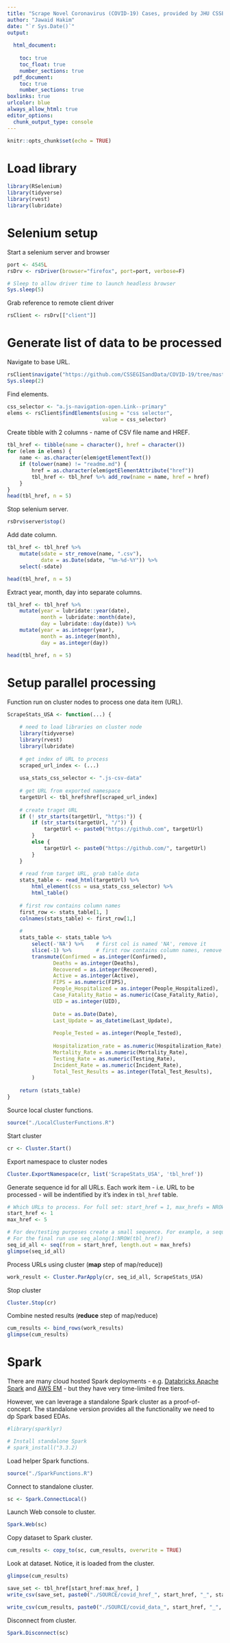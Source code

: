 ```yaml
---
title: "Scrape Novel Coronavirus (COVID-19) Cases, provided by JHU CSSE"
author: "Jawaid Hakim"
date: "`r Sys.Date()`"
output:
  
  html_document:
    
    toc: true
    toc_float: true
    number_sections: true
  pdf_document: 
    toc: true
    number_sections: true
boxlinks: true
urlcolor: blue
always_allow_html: true
editor_options: 
  chunk_output_type: console
---
```


```r
knitr::opts_chunk$set(echo = TRUE)
```

# Load library

```r
library(RSelenium)
library(tidyverse)
library(rvest)
library(lubridate)
```

# Selenium setup

Start a selenium server and browser
```r
port <- 4545L
rsDrv <- rsDriver(browser="firefox", port=port, verbose=F)

# Sleep to allow driver time to launch headless browser
Sys.sleep(5)
```

Grab  reference to remote client driver
```r
rsClient <- rsDrv[["client"]]
```

# Generate list of data to be processed

Navigate to base URL.

```r
rsClient$navigate("https://github.com/CSSEGISandData/COVID-19/tree/master/csse_covid_19_data/csse_covid_19_daily_reports_us")
Sys.sleep(2)
```

Find elements.

```r
css_selector <- "a.js-navigation-open.Link--primary"
elems <- rsClient$findElements(using = "css selector", 
                               value = css_selector)
```

Create tibble with 2 columns - name of CSV file name and HREF.

```r
tbl_href <- tibble(name = character(), href = character())
for (elem in elems) {
    name <- as.character(elem$getElementText())
    if (tolower(name) != "readme.md") {
        href = as.character(elem$getElementAttribute("href"))
        tbl_href <- tbl_href %>% add_row(name = name, href = href)
    }
}
head(tbl_href, n = 5)
```

Stop selenium server.
```r
rsDrv$server$stop()
```


Add date column.

```r
tbl_href <- tbl_href %>% 
    mutate(sdate = str_remove(name, ".csv"), 
           date = as.Date(sdate, "%m-%d-%Y")) %>%
    select(-sdate)

head(tbl_href, n = 5)
```

Extract year, month, day into separate columns.
```r
tbl_href <- tbl_href %>% 
    mutate(year = lubridate::year(date),
           month = lubridate::month(date), 
           day = lubridate::day(date)) %>%
    mutate(year = as.integer(year),
           month = as.integer(month),
           day = as.integer(day))

head(tbl_href, n = 5)
```

# Setup parallel processing

Function run on cluster nodes to process one data item (URL).

```r

ScrapeStats_USA <- function(...) {
    
    # need to load libraries on cluster node
    library(tidyverse)
    library(rvest)
    library(lubridate)
    
    # get index of URL to process
    scraped_url_index <- (...)
    
    usa_stats_css_selector <- ".js-csv-data"
    
    # get URL from exported namespace
    targetUrl <- tbl_href$href[scraped_url_index]
    
    # create traget URL
    if (! str_starts(targetUrl, "https:")) {
        if (str_starts(targetUrl, "/")) {
            targetUrl <- paste0("https://github.com", targetUrl)
        }
        else {
            targetUrl <- paste0("https://github.com/", targetUrl)
        }
    }
    
    # read from target URL, grab table data
    stats_table <- read_html(targetUrl) %>% 
        html_element(css = usa_stats_css_selector) %>%
        html_table()
    
    # first row contains column names
    first_row <- stats_table[1, ]
    colnames(stats_table) <- first_row[1,]
    
    # 
    stats_table <- stats_table %>% 
        select(-'NA') %>%    # first col is named 'NA', remove it
        slice(-1) %>%        # first row contains column names, remove it
        transmute(Confirmed = as.integer(Confirmed),
               Deaths = as.integer(Deaths),
               Recovered = as.integer(Recovered),
               Active = as.integer(Active),
               FIPS = as.numeric(FIPS),
               People_Hospitalized = as.integer(People_Hospitalized),
               Case_Fatality_Ratio = as.numeric(Case_Fatality_Ratio),
               UID = as.integer(UID),
               
               Date = as.Date(Date),
               Last_Update = as_datetime(Last_Update),
               
               People_Tested = as.integer(People_Tested),
               
               Hospitalization_rate = as.numeric(Hospitalization_Rate),
               Mortality_Rate = as.numeric(Mortality_Rate),
               Testing_Rate = as.numeric(Testing_Rate),
               Incident_Rate = as.numeric(Incident_Rate),
               Total_Test_Results = as.integer(Total_Test_Results),
        )
    
    return (stats_table)
}
```

Source local cluster functions.

```r
source("./LocalClusterFunctions.R")
```

Start cluster
```r
cr <- Cluster.Start()
```

Export namespace to cluster nodes
```r
Cluster.ExportNamespace(cr, list('ScrapeStats_USA', 'tbl_href'))
```

Generate sequence id for all URLs. Each work item - i.e. URL to be processed - will be indentified by it's index in `tbl_href` table.

```r

# Which URLs to process. For full set: start_href = 1, max_hrefs = NROW(tbl_href)
start_href <- 1
max_href <- 5

# For dev/testing purposes create a small sequence. For example, a sequence of 1:5 will process first 5 URLs
# For the final run use seq_along(1:NROW(tbl_href))
seq_id_all <- seq(from = start_href, length.out = max_hrefs)
glimpse(seq_id_all)
```

Process URLs using cluster (**map** step of map/reduce))
```r
work_result <- Cluster.ParApply(cr, seq_id_all, ScrapeStats_USA)
```

Stop cluster

```r
Cluster.Stop(cr)

```

Combine nested results (**reduce** step of map/reduce)

```r
cum_results <- bind_rows(work_results)
glimpse(cum_results)
```

# Spark

There are many cloud hosted Spark deployments - e.g. [Databricks Apache Spark](https://www.databricks.com/spark/about) and [AWS EM](https://aws.amazon.com/emr/features/spark/) - but they have very  time-limited free tiers.  

However, we can leverage a standalone Spark cluster as a proof-of-concept. The standalone version provides all the functionality we need to dp Spark based EDAs.

```r
#library(sparklyr)

# Install standalone Spark
# spark_install("3.3.2)
```

Load helper Spark functions.

```r
source("./SparkFunctions.R")
```

Connect to standalone cluster.
```r
sc <- Spark.ConnectLocal()
```

Launch Web console to cluster.
```r
Spark.Web(sc)
```

Copy dataset to Spark cluster.
```r
cum_results <- copy_to(sc, cum_results, overwrite = TRUE)
```

Look at dataset. Notice, it is loaded from the cluster.
```r
glimpse(cum_results)
```

```r
save_set <- tbl_href[start_href:max_href, ]
write_csv(save_set, paste0("./SOURCE/covid_href_", start_href, "_", start_href + max_href - 1, ".csv"), quote = 'needed')
```

```r
write_csv(cum_results, paste0("./SOURCE/covid_data_", start_href, "_", start_href + max_href - 1, ".csv"), quote = 'needed')
```

Disconnect from cluster.
```r
Spark.Disconnect(sc)
```

